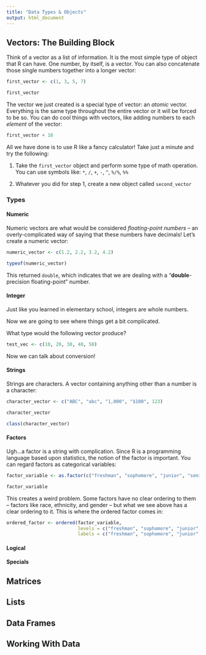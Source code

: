 ```yaml
---
title: "Data Types & Objects"
output: html_document
---
```

  
## Vectors: The Building Block

Think of a vector as a list of information. It is the most simple type of object that R can have. One number, by itself, is a vector. You can also concatenate those single numbers together into a longer vector:

```r
first_vector <- c(1, 3, 5, 7)

first_vector
```

The vector we just created is a special type of vector: an *atomic* vector. Everything is the same type throughout the entire vector or it will be forced to be so. You can do cool things with vectors, like adding numbers to each *element* of the vector:

```r
first_vector + 10
```

All we have done is to use R like a fancy calculator! Take just a minute and try the following:

1. Take the `first_vector` object and perform some type of math operation. You can use symbols like: `*`, `/`, `+`,  `-`, `^`, `%/%`, `%%`

2. Whatever you did for step 1, create a new object called `second_vector`


### Types

#### Numeric

Numeric vectors are what would be considered *floating-point numbers* -- an overly-complicated way of saying that these numbers have decimals! Let's create a numeric vector:

```r
numeric_vector <- c(1.2, 2.2, 3.2, 4.2)

typeof(numeric_vector)
```

This returned `double`, which indicates that we are dealing with a "**double**-precision floating-point" number.

#### Integer

Just like you learned in elementary school, integers are whole numbers. 

Now we are going to see where things get a bit complicated.

What type would the following vector produce?

```r
test_vec <- c(10, 20, 30, 40, 50)
```

Now we can talk about conversion!

#### Strings

Strings are characters. A vector containing anything other than a number is a character:

```r
character_vector <- c("ABC", "abc", "1,000", "$100", 123)

character_vector

class(character_vector)
```


#### Factors

Ugh...a factor is a string with complication. Since R is a programming language based upon statistics, the notion of the factor is important. You can regard factors as categorical variables:

```r
factor_variable <- as.factor(c("freshman", "sophomore", "junior", "senior"))

factor_variable
```

This creates a weird problem. Some factors have no clear ordering to them -- factors like race, ethnicity, and gender -- but what we see above has a clear ordering to it. This is where the ordered factor comes in:

```r
ordered_factor <- ordered(factor_variable, 
                          levels = c("freshman", "sophomore", "junior", "senior"), 
                          labels = c("freshman", "sophomore", "junior", "senior"))
```



#### Logical

#### Specials

## Matrices

## Lists

## Data Frames

## Working With Data


